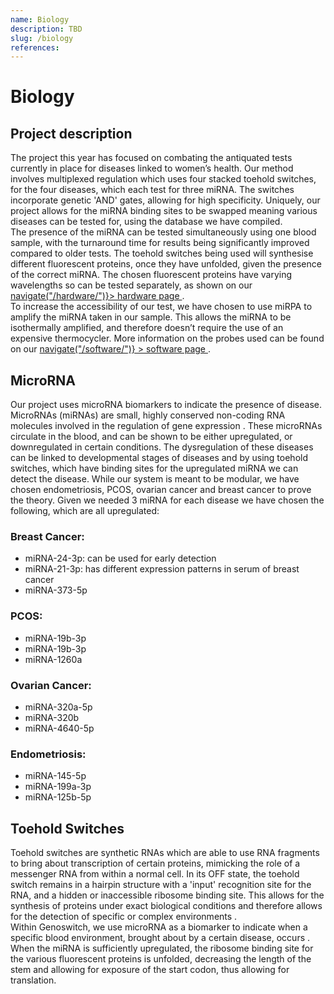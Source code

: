 ```yaml
---
name: Biology
description: TBD
slug: /biology
references:
---
```


<h1>Biology</h1>
<h2 style={{ paddingTop: 4 }}>Project description</h2>
The project this year has focused on combating the antiquated tests currently in place for diseases
linked to women’s health. Our method involves multiplexed regulation which uses four stacked toehold
switches, for the four diseases, which each test for three miRNA. The switches incorporate genetic
'AND' gates, allowing for high specificity. Uniquely, our project allows for the miRNA binding sites
to be swapped meaning various diseases can be tested for, using the database we have compiled.
<br />
The presence of the miRNA can be tested simultaneously using one blood sample, with the turnaround
time for results being significantly improved compared to older tests. The toehold switches being
used will synthesise different fluorescent proteins, once they have unfolded, given the presence of
the correct miRNA. The chosen fluorescent proteins have varying wavelengths so can be tested
separately, as shown on our <a href="#" onClick={() => navigate("/hardware/")}>
	hardware page
</a>.
<br />
To increase the accessibility of our test, we have chosen to use miRPA to amplify the miRNA taken in
our sample. This allows the miRNA to be isothermally amplified, and therefore doesn’t require the use
of an expensive thermocycler. More information on the probes used can be found on our <a
	href="#"
	onClick={() => navigate("/software/")}
>
	software page
</a>
.<h2 style={{ paddingTop: 8 }}>MicroRNA</h2>
Our project uses microRNA biomarkers to indicate the presence of disease. MicroRNAs (miRNAs) are
small, highly conserved non-coding RNA molecules involved in the regulation of gene expression
<Reference number={1} />. These microRNAs circulate in the blood, and can be shown to be either upregulated,
or downregulated in certain conditions. The dysregulation of these diseases can be linked to developmental
stages of diseases
<Reference number={2} />
and by using toehold switches, which have binding sites for the upregulated miRNA we can detect the disease.
While our system is meant to be modular, we have chosen endometriosis, PCOS, ovarian cancer and breast
cancer to prove the theory. Given we needed 3 miRNA for each disease we have chosen the following, which
are all upregulated:
<h3 style={{ paddingTop: 4 }}>Breast Cancer:</h3>
<ul>
	<li>
		miRNA-24-3p: can be used for early detection
		<Reference number={3} />
	</li>
	<li>
		miRNA-21-3p: has different expression patterns in serum of breast cancer
		<Reference number={4} />
	</li>
	<li>
		miRNA-373-5p
		<Reference number={5} />
	</li>
</ul>
<h3 style={{ paddingTop: 4 }}>PCOS:</h3>
<ul>
	<li>
		miRNA-19b-3p
		<Reference number={6} />
	</li>
	<li>
		miRNA-19b-3p
		<Reference number={7} />
	</li>
	<li>
		miRNA-1260a
		<Reference number={8} />
	</li>
</ul>
<h3 style={{ paddingTop: 4 }}>Ovarian Cancer:</h3>
<ul>
	<li>
		miRNA-320a-5p
		<Reference number={9} />
	</li>
	<li>
		miRNA-320b
		<Reference number={10} />
	</li>
	<li>
		miRNA-4640-5p
		<Reference number={11} />
	</li>
</ul>
<h3 style={{ paddingTop: 4 }}>Endometriosis:</h3>
<ul>
	<li>
		miRNA-145-5p
		<Reference number={12} />
		<Reference number={13} />
	</li>
	<li>
		miRNA-199a-3p
		<Reference number={12} />
		<Reference number={13} />
	</li>
	<li>
		miRNA-125b-5p
		<Reference number={12} />
		<Reference number={13} />
	</li>
</ul>

<h2 style={{ paddingTop: 8 }}>Toehold Switches</h2>
Toehold switches are synthetic RNAs which are able to use RNA fragments to bring about transcription
of certain proteins, mimicking the role of a messenger RNA from within a normal cell. In its OFF state,
the toehold switch remains in a hairpin structure with a 'input' recognition site for the RNA, and a
hidden or inaccessible ribosome binding site. This allows for the synthesis of proteins under exact biological
conditions and therefore allows for the detection of specific or complex environments
<Reference number={14} />.
<br />
Within Genoswitch, we use microRNA as a biomarker to indicate when a specific blood environment,
brought about by a certain disease, occurs
<Reference number={15} />. When the miRNA is sufficiently upregulated, the ribosome binding site for
the various fluorescent proteins is unfolded, decreasing the length of the stem and allowing for exposure
of the start codon, thus allowing for translation.
